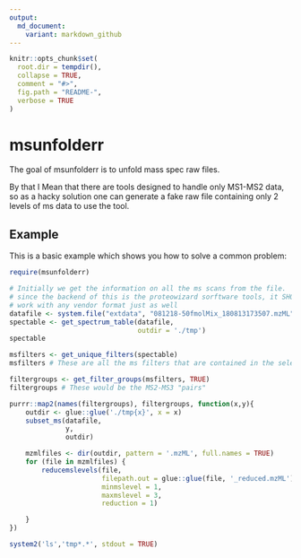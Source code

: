 ```yaml
---
output:
  md_document:
    variant: markdown_github
---
```


<!-- README.md is generated from README.Rmd. Please edit that file -->

```r
knitr::opts_chunk$set(
  root.dir = tempdir(),  
  collapse = TRUE,
  comment = "#>",
  fig.path = "README-",
  verbose = TRUE
)
```

# msunfolderr

The goal of msunfolderr is to unfold mass spec raw files.

By that I Mean that there are tools designed to handle only MS1-MS2 data, so as
a hacky solution one can generate a fake raw file containing only 2 levels of ms
data to use the tool.

## Example

This is a basic example which shows you how to solve a common problem:

```r
require(msunfolderr)

# Initially we get the information on all the ms scans from the file.
# since the backend of this is the proteowizard sorftware tools, it SHOULD
# work with any vendor format just as well
datafile <- system.file("extdata", "081218-50fmolMix_180813173507.mzML", package = "msunfolderr")
spectable <- get_spectrum_table(datafile,
                                outdir = './tmp')
spectable
```

```r
msfilters <- get_unique_filters(spectable)
msfilters # These are all the ms filters that are contained in the selected file
```


```r
filtergroups <- get_filter_groups(msfilters, TRUE)
filtergroups # These would be the MS2-MS3 "pairs"
```


```r
purrr::map2(names(filtergroups), filtergroups, function(x,y){
    outdir <- glue::glue('./tmp{x}', x = x)
    subset_ms(datafile,
              y,
              outdir)

    mzmlfiles <- dir(outdir, pattern = '.mzML', full.names = TRUE)
    for (file in mzmlfiles) {
        reducemslevels(file,
                       filepath.out = glue::glue(file, '_reduced.mzML'),
                       minmslevel = 1,
                       maxmslevel = 3,
                       reduction = 1)

    }
})
```


```r
system2('ls','tmp*.*', stdout = TRUE)
```

